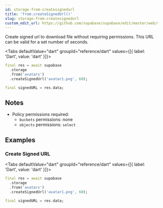 ```yaml
---
id: storage-from-createsignedurl
title: 'from.createSignedUrl()'
slug: storage-from-createsignedurl
custom_edit_url: https://github.com/supabase/supabase/edit/master/web/spec/dart.yml
---
```



Create signed url to download file without requiring permissions. This URL can be valid for a set number of seconds.

<Tabs
  defaultValue="dart"
  groupId="reference/dart"
  values={[{ label: 'Dart', value: 'dart' }]}>

<TabItem value="dart">

```dart
final res = await supabase
  .storage
  .from('avatars')
  .createSignedUrl('avatar1.png', 60);

final signedURL = res.data;
```

</TabItem>

</Tabs>

## Notes

- Policy permissions required:
  - `buckets` permissions: none
  - `objects` permissions: `select`

## Examples

### Create Signed URL

<Tabs
  defaultValue="dart"
  groupId="reference/dart"
  values={[{ label: 'Dart', value: 'dart' }]}>

<TabItem value="dart">

```dart
final res = await supabase
  .storage
  .from('avatars')
  .createSignedUrl('avatar1.png', 60);

final signedURL = res.data;
```

</TabItem>

</Tabs>
